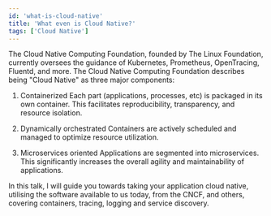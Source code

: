 ```yaml
---
id: 'what-is-cloud-native'
title: 'What even is Cloud Native?'
tags: ['Cloud Native']
---
```


The Cloud Native Computing Foundation, founded by The Linux Foundation, currently oversees the guidance of Kubernetes, Prometheus, OpenTracing, Fluentd, and more. The Cloud Native Computing Foundation describes being "Cloud Native" as three major components:

1. Containerized
   Each part (applications, processes, etc) is packaged in its own container. This facilitates reproducibility, transparency, and resource isolation.

2. Dynamically orchestrated
   Containers are actively scheduled and managed to optimize resource utilization.

3. Microservices oriented
   Applications are segmented into microservices. This significantly increases the overall agility and maintainability of applications.

In this talk, I will guide you towards taking your application cloud native, utilising the software available to us today, from the CNCF, and others, covering containers, tracing, logging and service discovery.
